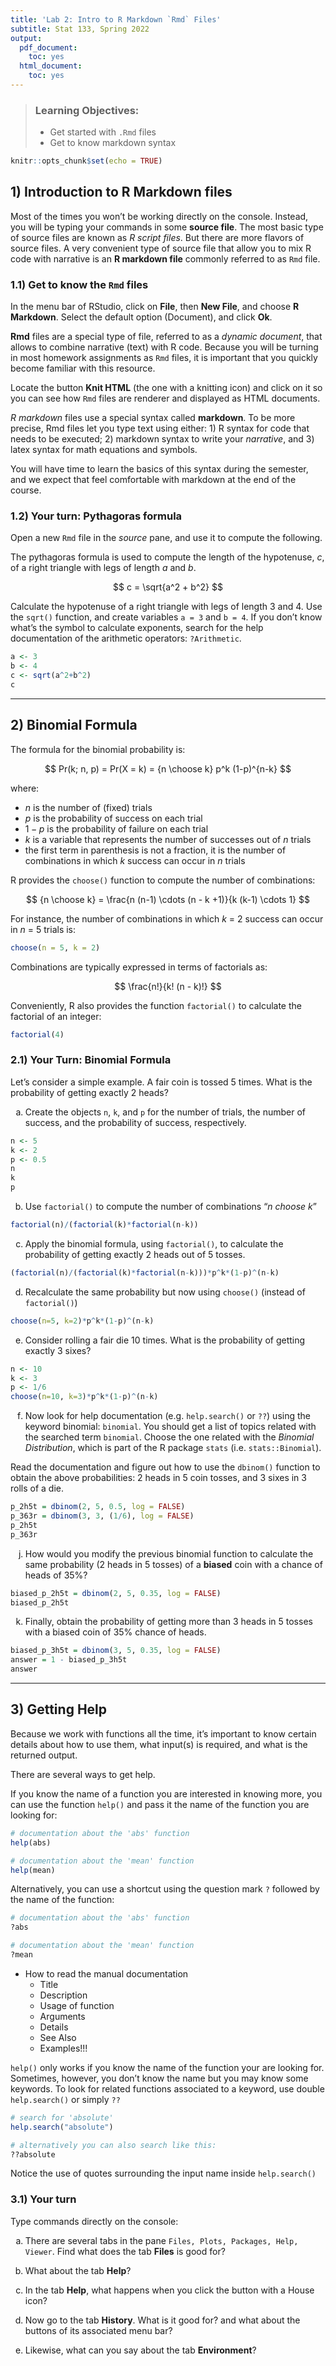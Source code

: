 ```yaml
---
title: 'Lab 2: Intro to R Markdown `Rmd` Files'
subtitle: Stat 133, Spring 2022
output:
  pdf_document:
    toc: yes
  html_document:
    toc: yes
---
```


> ### Learning Objectives:
>
> - Get started with `.Rmd` files
> - Get to know markdown syntax

```r
knitr::opts_chunk$set(echo = TRUE)
```



## 1) Introduction to R Markdown files

Most of the times you won't be working directly on the console.
Instead, you will be typing your commands in some __source file__.
The most basic type of source files are known as _R script files_. 
But there are more flavors of source files. A very convenient type of source
file that allow you to mix R code with narrative is an __R markdown file__
commonly referred to as `Rmd` file.


### 1.1) Get to know the `Rmd` files

In the menu bar of RStudio, click on __File__, then __New File__,
and choose __R Markdown__. Select the default option (Document),
and click __Ok__.

__Rmd__ files are a special type of file, referred to as a _dynamic document_,
that allows to combine narrative (text) with R code. Because you will
be turning in most homework assignments as `Rmd` files, it is important
that you quickly become familiar with this resource.

Locate the button __Knit HTML__ (the one with a knitting icon) and click on it
so you can see how `Rmd` files are renderer and displayed as HTML documents.

_R markdown_ files use a special syntax called __markdown__. To be more precise, 
Rmd files let you type text using either: 1) R syntax for code that needs to be 
executed; 2) markdown syntax to write your _narrative_, and 3) latex syntax for 
math equations and symbols.

You will have time to learn the basics of this syntax during the semester, and
we expect that feel comfortable with markdown at the end of the course.



### 1.2) Your turn: Pythagoras formula

Open a new `Rmd` file in the _source_ pane, and use it to compute the following.

The pythagoras formula is used to compute the length of the hypotenuse, $c$, of 
a right triangle with legs of length $a$ and $b$.

$$
c = \sqrt{a^2 + b^2}
$$

Calculate the hypotenuse of a right triangle with legs of length 3 and 4.
Use the `sqrt()` function, and create variables `a = 3` and `b = 4`.
If you don't know what's the symbol to calculate exponents, search for the 
help documentation of the arithmetic operators: `?Arithmetic`.

```r
a <- 3
b <- 4
c <- sqrt(a^2+b^2)
c
```


-----


## 2) Binomial Formula

The formula for the binomial probability is:

$$
Pr(k; n, p) = Pr(X = k) = {n \choose k} p^k (1-p)^{n-k}
$$

where:

- $n$ is the number of (fixed) trials
- $p$ is the probability of success on each trial
- $1 - p$ is the probability of failure on each trial
- $k$ is a variable that represents the number of successes out of $n$ trials
- the first term in parenthesis is not a fraction, it is the number of 
combinations in which $k$ success can occur in $n$ trials

R provides the `choose()` function to compute the number of combinations: 

$$
{n \choose k} = \frac{n (n-1) \cdots (n - k +1)}{k (k-1) \cdots 1}
$$

For instance, the number of combinations in which $k$ = 2 
success can occur in $n$ = 5 trials is:

```r
choose(n = 5, k = 2)
```

Combinations are typically expressed in terms of factorials as:

$$
\frac{n!}{k! (n - k)!}
$$

Conveniently, R also provides the function `factorial()` to calculate the 
factorial of an integer:

```r
factorial(4)
```



### 2.1) Your Turn: Binomial Formula

Let's consider a simple example. A fair coin is tossed 5 times. What is the 
probability of getting exactly 2 heads?

a) Create the objects `n`, `k`, and `p` for the number of trials, the number of 
success, and the probability of success, respectively.

```r
n <- 5
k <- 2
p <- 0.5
n
k
p
```


b) Use `factorial()` to compute the number of combinations "_n choose k_"

```r
factorial(n)/(factorial(k)*factorial(n-k))
```


c) Apply the binomial formula, using `factorial()`, to calculate the probability 
of getting exactly 2 heads out of 5 tosses.

```r
(factorial(n)/(factorial(k)*factorial(n-k)))*p^k*(1-p)^(n-k)
```


d) Recalculate the same probability but now using `choose()` 
(instead of `factorial()`)

```r
choose(n=5, k=2)*p^k*(1-p)^(n-k)
```


e) Consider rolling a fair die 10 times. What is the probability 
of getting exactly 3 sixes?

```r
n <- 10
k <- 3
p <- 1/6
choose(n=10, k=3)*p^k*(1-p)^(n-k)
```


f) Now look for help documentation (e.g. `help.search()` or `??`) using the 
keyword binomial: `binomial`.
You should get a list of topics related with the searched term `binomial`.
Choose the one related with the _Binomial Distribution_, which is 
part of the R package `stats` (i.e. `stats::Binomial`).

Read the documentation and figure out how to use the `dbinom()` function 
to obtain the above probabilities: 2 heads in 5 coin tosses, and 
3 sixes in 3 rolls of a die.

```r
p_2h5t = dbinom(2, 5, 0.5, log = FALSE)
p_363r = dbinom(3, 3, (1/6), log = FALSE) 
p_2h5t
p_363r
```


j) How would you modify the previous binomial function to calculate the 
same probability (2 heads in 5 tosses) of a __biased__ coin with a chance of 
heads of 35%?

```r
biased_p_2h5t = dbinom(2, 5, 0.35, log = FALSE)
biased_p_2h5t
```


k) Finally, obtain the probability of getting more than 3 heads in 5 tosses
with a biased coin of 35% chance of heads.

```r
biased_p_3h5t = dbinom(3, 5, 0.35, log = FALSE)
answer = 1 - biased_p_3h5t
answer
```


-----


## 3) Getting Help

Because we work with functions all the time, it's important to know certain
details about how to use them, what input(s) is required, and what is the
returned output.

There are several ways to get help.

If you know the name of a function you are interested in knowing more,
you can use the function `help()` and pass it the name of the function you
are looking for:

```r
# documentation about the 'abs' function
help(abs)

# documentation about the 'mean' function
help(mean)
```

Alternatively, you can use a shortcut using the question mark `?` followed
by the name of the function:

```r
# documentation about the 'abs' function
?abs

# documentation about the 'mean' function
?mean
```

- How to read the manual documentation
	- Title
	- Description
	- Usage of function
	- Arguments
	- Details
	- See Also
	- Examples!!!

`help()` only works if you know the name of the function your are looking for.
Sometimes, however, you don't know the name but you may know some keywords.
To look for related functions associated to a keyword, use double
`help.search()` or simply `??`

```r
# search for 'absolute'
help.search("absolute")

# alternatively you can also search like this:
??absolute
```
Notice the use of quotes surrounding the input name inside `help.search()`




### 3.1) Your turn

Type commands directly on the console:

a) There are several tabs in the pane `Files, Plots, Packages, Help, Viewer`.
Find what does the tab __Files__ is good for?

b) What about the tab __Help__?

c) In the tab __Help__, what happens when you click the button with a House icon?

d) Now go to the tab __History__. What is it good for? and what about the 
buttons of its associated menu bar?

e) Likewise, what can you say about the tab __Environment__?




